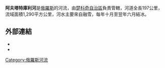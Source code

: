 '''阿夫塔特庫利河'''是[[俄羅斯|俄羅斯]]的河流，由[[楚科奇自治區|楚科奇自治區]]負責管轄，河道全長197公里，流域面積1,290平方公里，河水主要來自融雪，每年十月至翌年六月結冰。 

==外部連結==
* {{PDF|[http://assets.panda.org/downloads/chukotka_brochure.pdf Location]|571 KB}} 
* {{PDF|[http://birdbase.hokkaido-ies.go.jp/rdb/rdb_en/anseeryt.pdf Bird life]|893 KB}}

{{Russia-geo-stub}}
[[Category:俄羅斯河流|Category:俄羅斯河流]]

{{Russia-geo-stub}}